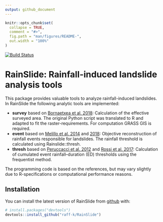 ```yaml
---
output: github_document
---
```


<!-- README.md is generated from README.Rmd. Please edit that file -->

```r
knitr::opts_chunk$set(
  collapse = TRUE,
  comment = "#>",
  fig.path = "man/figures/README-",
  out.width = "100%"
)
```

[![Build Status](https://api.travis-ci.org/raff-k/RainSlide.svg?branch=master)](https://travis-ci.org/raff-k/RainSlide)

# RainSlide: Rainfall-induced landslide analysis tools

This package provides valuable tools to analyze rainfall-induced landslides. In RainSlide the following analytic tools are implemented:

* **survey** based on [Bornaetxea et al. 2018](https://doi.org/10.5194/nhess-18-2455-2018): Calculation of the effective surveyed area. The original Python script was translated to R and adapted to fit the raster-requirements. For computation GRASS GIS is required. 
* **event** based on [Melillo et al. 2014](https://doi.org/10.1007/s10346-014-0471-3) and [2018](https://doi.org/10.1016/j.envsoft.2018.03.024): Objective reconstruction of rainfall events responsible for landslides. The rainfall threshold is calculated using Rainslide::thresh.
* **thresh** based on [Peruccacci et al. 2012](https://doi.org/10.1016/j.geomorph.2011.10.005) and [Rossi et al. 2017](https://doi.org/10.1016/j.geomorph.2017.02.001): Calculation of cumulated event rainfall–duration (ED) thresholds using the frequentist method.
 

The programming code is based on the references, but may vary slightly due to R-specifications or computational performance reasons.


## Installation


You can install the latest version of RainSlide from [github](https://github.com/raff-k/RainSlide) with:


```r
# install.packages("devtools")
devtools::install_github("raff-k/RainSlide")
```
